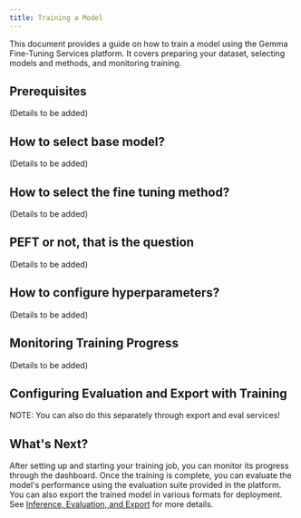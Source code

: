 ```yaml
---
title: Training a Model
---
```


This document provides a guide on how to train a model using the Gemma Fine-Tuning Services platform. It covers preparing your dataset, selecting models and methods, and monitoring training.

## Prerequisites

(Details to be added)

## How to select base model?

(Details to be added)

## How to select the fine tuning method?

(Details to be added)

## PEFT or not, that is the question

(Details to be added)

## How to configure hyperparameters?

(Details to be added)

## Monitoring Training Progress

(Details to be added)

## Configuring Evaluation and Export with Training

NOTE: You can also do this separately through export and eval services!

## What's Next?

After setting up and starting your training job, you can monitor its progress through the dashboard. Once the training is complete, you can evaluate the model's performance using the evaluation suite provided in the platform. You can also export the trained model in various formats for deployment. See [Inference, Evaluation, and Export](/evaluation/inference_export) for more details.

